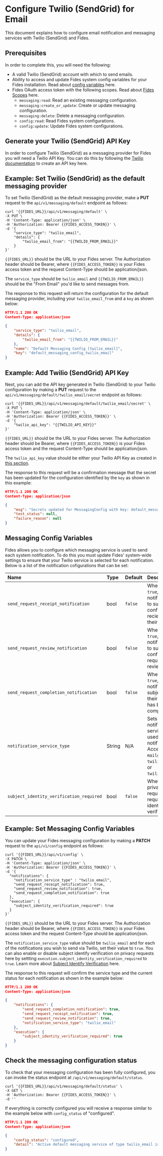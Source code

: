 
# Configure Twilio (SendGrid) for Email

This document explains how to configure email notification and messaging services with Twilio (SendGrid) and Fides.

## Prerequisites

In order to complete this, you will need the following:
* A valid Twilio (SendGrid) account with which to send emails.
* Ability to access and update Fides system config variables for your Fides installation. Read about [config variables](#LINK) here.
* Fides OAuth access token with the following scopes. Read about [Fides Scopes](#LINK) here.
    * `messaging:read`: Read an existing messaging configuration.
    * `messaging:create_or_update`: Create or update messaging configuration.
    * `messaging:delete`: Delete a messaging configuration.
    * `config:read`: Read Fides system configurations.
    * `config:update`: Update Fides system configurations.


## Generate your Twilio (SendGrid) API Key

In order to configure Twilio (SendGrid) as a messaging provider for Fides you will need a Twilio API Key. 
You can do this by following the [Twilio documentation](https://www.twilio.com/docs/iam/keys/api-key) to create an API key here.

## Example: Set Twilio (SendGrid) as the default messaging provider

To set Twilio (SendGrid) as the default messaging provider, make a **PUT** request to the `api/v1/messaging/default` endpoint as follows:

```console filename="PUT /api/v1/messaging/default"
curl '{{FIDES_URL}}/api/v1/messaging/default' \
-X PUT \
-H 'Content-Type: application/json' \
-H 'Authorization: Bearer {{FIDES_ACCESS_TOKEN}}' \
-d '{
    "service_type": "twilio_email",
    "details": {
        "twilio_email_from": "{{TWILIO_FROM_EMAIL}}"
    }
}'
```
`{{FIDES_URL}}` should be the URL to your Fides server. The Authorization header should be Bearer, where `{{FIDES_ACCESS_TOKEN}}` is your Fides access token and the request Content-Type should be application/json. 

The `service_type` should be `twilio_email` and `{{TWILIO_FROM_EMAIL}}` should be the "From Email" you'd like to send messages from.

The response to this request will return the configuration for the default messaging provider, including your `twilio_email_from` and a `key` as shown below:

```json filename="Default Messaging Provider Response"
HTTP/1.1 200 OK
Content-Type: application/json

{
    "service_type": "twilio_email",
    "details": {
        "twilio_email_from": "{{TWILIO_FROM_EMAIL}}"
    },
    "name": "Default Messaging Config [twilio_email]",
    "key": "default_messaging_config_twilio_email"
}
```

## Example: Add Twilio (SendGrid) API Key
Next, you can add the API key generated in Twilio (SendGrid) to your Twilio configuration by making a **PUT** request to the `api/v1/messaging/default/twilio_email/secret` endpoint as follows:

```console filename="PUT /api/v1/messaging/default/twilio_email/secret"
curl '{{FIDES_URL}}/api/v1/messaging/default/twilio_email/secret' \
-X PUT \
-H 'Content-Type: application/json' \
-H 'Authorization: Bearer {{FIDES_ACCESS_TOKEN}}' \
-d '{
    "twilio_api_key": "{{TWILIO_API_KEY}}"
}'
```
`{{FIDES_URL}}` should be the URL to your Fides server. The Authorization header should be Bearer, where `{{FIDES_ACCESS_TOKEN}}` is your Fides access token and the request Content-Type should be application/json. 

The `twilio_api_key` value should be either your Twilio API Key as created in [this section](#generate-your-twilio-sendgrid-api-key).

The response to this request will be a confirmation message that the secret has been updated for the configuration identified by the `key` as shown in this example:

```json filename="Default Messaging Provider Response"
HTTP/1.1 200 OK
Content-Type: application/json

{
    "msg": "Secrets updated for MessagingConfig with key: default_messaging_config_twilio_email.",
    "test_status": null,
    "failure_reason": null
}
```

## Messaging Config Variables
Fides allows you to configure which messaging service is used to send each system notification. To do this you must update Fides' system-wide settings to ensure that your Twilio service is selected for each notification. Below is a list of the notification cofigurations that can be set:


| Name                                   | Type   | Default | Description                                                                                                        |
| :------------------------------------- | :----- | :-------- | :----------------------------------------------------------------------------------------------------------------- |
| `send_request_receipt_notification`    | bool   | `false` | When set to `true`, sends notification to subject to confirm reciept of their request.                                    |
| `send_request_review_notification`     | bool   | `false` | When set to `true`, sends notification to subject to confirm their request is in review.                                     |
| `send_request_completion_notification`     | bool   | `false` | When set to `true`, sends notification subject when their request has been completed.                                     |
| `notification_service_type`            | String | N/A     | Sets the notification service type used to send notifications. Accepts `mailgun`, `twilio_text`, or `twilio_email`. |
| `subject_identity_verification_required` | bool | `false` | Whether privacy requests require user identity verification.                                                                                                                                                                                  |

## Example: Set Messaging Config Variables
You can update your Fides messaging configuration by making a **PATCH** request to the `api/v1/config` endpoint as follows:

```console filename="PATCH /api/v1/config"
curl '{{FIDES_URL}}/api/v1/config' \
-X PATCH \
-H 'Content-Type: application/json' \
-H 'Authorization: Bearer {{FIDES_ACCESS_TOKEN}}' \
-d '{
  "notifications": {
    "notification_service_type" : "twilio_email",
    "send_request_receipt_notification": true,
    "send_request_review_notification": true,
    "send_request_completion_notification": true
  },
  "execution": {
    "subject_identity_verification_required": true
  }
}'
```
`{{FIDES_URL}}` should be the URL to your Fides server. The Authorization header should be Bearer, where `{{FIDES_ACCESS_TOKEN}}` is your Fides access token and the request Content-Type should be application/json. 

The `notification_service_type` value should be `twilio_email` and for each of the notifications you wish to send via Twilio, set their value to `true`.
You can also enable or disable subject identify verification on privacy requests here by settting `execution.subject_identity_verification_required` to `true`. Learn more about [Subject Identify Verification](#LINK) here.

The response to this request will confirm the service type and the current status for each notification as shown in the example below:

```json filename="Fides Configuration Update Response"
HTTP/1.1 200 OK
Content-Type: application/json

{
    "notifications": {
        "send_request_completion_notification": true,
        "send_request_receipt_notification": true,
        "send_request_review_notification": true,
        "notification_service_type": "twilio_email"
    },
    "execution": {
        "subject_identity_verification_required": true
    }
}
```

## Check the messaging configuration status
To check that your messaging configuration has been fully configured, you can invoke the status endpoint at `/api/v1/messaging/default/status`.

```console filename="GET /api/v1/messaging/default/status"
curl '{{FIDES_URL}}/api/v1/messaging/default/status' \
-X GET \
-H 'Authorization: Bearer {{FIDES_ACCESS_TOKEN}}' \
-d ''
```
If everything is correctly configured you will receive a response similar to the example below with `config_status` of "configured".

```json filename="Fides Configuration Update Response"
HTTP/1.1 200 OK
Content-Type: application/json

{
    "config_status": "configured",
    "detail": "Active default messaging service of type twilio_email is fully configured"
}
```

